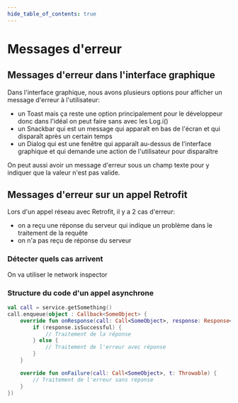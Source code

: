```yaml
---
hide_table_of_contents: true
---
```


# Messages d'erreur

## Messages d'erreur dans l'interface graphique

Dans l'interface graphique, nous avons plusieurs options pour afficher un message d'erreur à l'utilisateur:
- un Toast mais ça reste une option principalement pour le développeur donc dans l'idéal on peut faire sans avec les Log.i()
- un Snackbar qui est un message qui apparaît en bas de l'écran et qui disparaît après un certain temps
- un Dialog qui est une fenêtre qui apparaît au-dessus de l'interface graphique et qui demande une action de l'utilisateur pour disparaître

On peut aussi avoir un message d'erreur sous un champ texte pour y indiquer que la valeur n'est pas valide.



## Messages d'erreur sur un appel Retrofit

Lors d'un appel réseau avec Retrofit, il y a 2 cas d'erreur:
- on a reçu une réponse du serveur qui indique un problème dans le traitement de la requête
- on n'a pas reçu de réponse du serveur

### Détecter quels cas arrivent

On va utiliser le network inspector

### Structure du code d'un appel asynchrone

```kotlin showLineNumbers
val call = service.getSomething()
call.enqueue(object : Callback<SomeObject> {
    override fun onResponse(call: Call<SomeObject>, response: Response<SomeObject>) {
        if (response.isSuccessful) {
            // Traitement de la réponse
        } else {
            // Traitement de l'erreur avec réponse
        }
    }

    override fun onFailure(call: Call<SomeObject>, t: Throwable) {
        // Traitement de l'erreur sans réponse
    }
})
```

